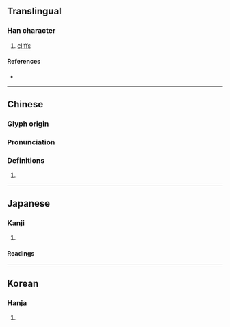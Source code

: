 {{also|嶔}}
{{character info/new}}
==Translingual==

===Han character===
{{Han char|rn=46|rad=山|as=08|sn=11|four=22109|canj=UC|ids=⿱山金}}

# [[cliff]]s

====References====
* {{Han ref|kx=0314.280|dkj=08199|hdz=10781.040|uh=5D1F|ud=23839|bh=D543|bd=54595}}

----

==Chinese==
{{zh-forms}}

===Glyph origin===
{{Han etym}}

===Pronunciation===
{{zh-pron
|m=yín
|c=jam4
|mc=y
|oc=y
|cat=
}}

===Definitions===
{{zh-hanzi}}

# {{rfdef|zh}}

----

==Japanese==

===Kanji===
{{ja-kanji|grade=|rs=山08}}

# {{defn|lang=ja|sort=山08}}

====Readings====
{{ja-readings
|goon=ごん
|kanon=ぎん
|kun=みね-}}

----

==Korean==

===Hanja===
{{ko-hanja|hangeul=음}}

# {{defn|lang=ko|sort=山08}}